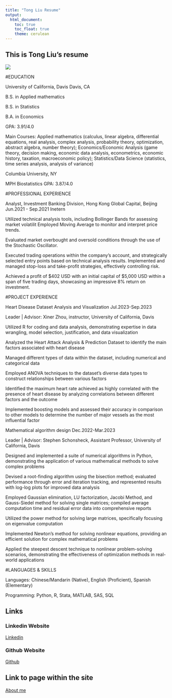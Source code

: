 ```yaml
---
title: "Tong Liu Resume"
output: 
  html_document:
    toc: true
    toc_float: true
    theme: cerulean
---
```


## This is Tong Liu's resume
![](images/tlimg.jpg)

#EDUCATION	

University of California, Davis Davis, CA

B.S. in Applied mathematics

B.S. in Statistics

B.A. in Economics

GPA: 3.91/4.0

Main Courses: Applied mathematics (calculus, linear algebra, differential equations, real analysis, complex analysis, probability theory, optimization, abstract algebra, number theory); Economics/Economic Analysis (game theory, decision making, economic data analysis, econometrics, economic history, taxation, macroeconomic policy); Statistics/Data Science (statistics, time series analysis, analysis of variance)

Columbia University, NY

MPH Biostatistics GPA: 3.87/4.0

#PROFESSIONAL EXPERIENCE	

Analyst, Investment Banking Division, Hong Kong Global Capital, Beijing    	Jun.2021 - Sep.2021 Inetern	

Utilized technical analysis tools, including Bollinger Bands for assessing market volatilit
Employed Moving Average to monitor and interpret price trends.

Evaluated market overbought and oversold conditions through the use of the Stochastic Oscillator.

Executed trading operations within the company's account, and strategically  selected entry points based on technical analysis results.
Implemented and managed stop-loss and take-profit strategies, effectively controlling risk.

Achieved a profit of $402 USD with an initial capital of $5,000 USD within a span of five trading days, showcasing an impressive 8% return on investment.

#PROJECT EXPERIENCE

Heart Disease Dataset Analysis and Visualization      	Jul.2023-Sep.2023

Leader | Advisor: Xiner Zhou, instructor, University of California, Davis

Utilized R for coding and data analysis, demonstrating expertise in data wrangling, model selection, justification, and data visualization

Analyzed the Heart Attack Analysis & Prediction Dataset to identify the main factors associated with heart disease

Managed different types of data within the dataset, including numerical and categorical data

Employed ANOVA techniques to the dataset's diverse data types to construct relationships between various factors

Identified the maximum heart rate achieved as highly correlated with the presence of heart disease by analyzing correlations between different factors and the outcome

Implemented boosting models and assessed their accuracy in comparison to other models to determine the number of major vessels as the most influential factor

Mathematical algorithm design	Dec.2022-Mar.2023

Leader | Advisor: Stephen Schonsheck, Assistant Professor, University of California, Davis

Designed and implemented a suite of numerical algorithms in Python, demonstrating the application of various mathematical methods to solve complex problems

Devised a root-finding algorithm using the bisection method; evaluated performance through error and iteration tracking, and represented results with log-log plots for improved data analysis

Employed Gaussian elimination, LU factorization, Jacobi Method, and Gauss-Siedel method for solving single matrices; compiled average computation time and residual error data into comprehensive reports

Utilized the power method for solving large matrices, specifically focusing on eigenvalue computation

Implemented Newton's method for solving nonlinear equations, providing an efficient solution for complex mathematical problems

Applied the steepest descent technique to nonlinear problem-solving scenarios, demonstrating the effectiveness of optimization methods in real-world applications

#LANGUAGES & SKILLS	

Languages: Chinese/Mandarin (Native), English (Proficient), Spanish (Elementary)

Programming: Python, R, Stata, MATLAB, SAS, SQL


## Links {.tabset}

### Linkedin Website

[Linkedin](https://www.linkedin.com/in/tong-liu-a86775275/)

### Github Website

[Github](https://github.com/tliu121-121/)

## Link to page within the site

[About me](about.html)